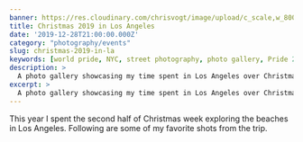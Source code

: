 ```yaml
---
banner: https://res.cloudinary.com/chrisvogt/image/upload/c_scale,w_800,f_auto/v1578376202/photos/2019-christmas-in-la/IMG_3047
title: Christmas 2019 in Los Angeles
date: '2019-12-28T21:00:00.000Z'
category: "photography/events"
slug: christmas-2019-in-la
keywords: [world pride, NYC, street photography, photo gallery, Pride 2019]
description: >
  A photo gallery showcasing my time spent in Los Angeles over Christmas week in 2019.
excerpt: >
  A photo gallery showcasing my time spent in Los Angeles over Christmas week in 2019.
---
```


This year I spent the second half of Christmas week exploring the beaches in Los Angeles. Following are some of my favorite shots from the trip.


<PhotoGallery photos={laPhotos} />
